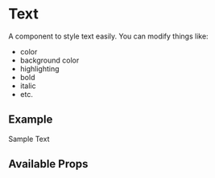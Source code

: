 

<Meta title="Typography/Text/Intro" component={Text} />


# Text

A component to style text easily. You can modify things like:

- color
- background color
- highlighting
- bold
- italic
- etc.

## Example

<Canvas>
  <Text>Sample Text</Text>
</Canvas>

## Available Props

<ArgsTable component="Text" />
